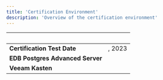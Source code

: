 ```yaml
---
title: 'Certification Environment'
description: 'Overview of the certification environment'
---
```


|  &nbsp;    | &nbsp; |
| ----------- | ----------- |
| **Certification Test Date**      |   , 2023       |
| **EDB Postgres Advanced Server**  |       |
| **Veeam Kasten**  |      |